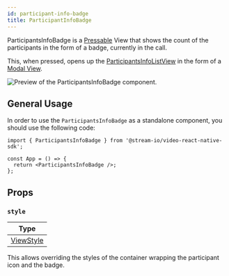 ```yaml
---
id: participant-info-badge
title: ParticipantInfoBadge
---
```


ParticipantsInfoBadge is a [Pressable](https://reactnative.dev/docs/pressable) View that shows the count of the participants in the form of a badge, currently in the call.

This, when pressed, opens up the [ParticipantsInfoListView](../participants-info-list-view.mdx) in the form of a [Modal View](https://reactnative.dev/docs/modal).

![Preview of the ParticipantsInfoBadge component.](../../assets/04-ui-components/participants-info-badge.png)

## General Usage

In order to use the `ParticipantsInfoBadge` as a standalone component, you should use the following code:

```tsx
import { ParticipantsInfoBadge } from '@stream-io/video-react-native-sdk';

const App = () => {
  return <ParticipantsInfoBadge />;
};
```

## Props

### `style`

| Type                                                      |
| --------------------------------------------------------- |
| [ViewStyle](https://reactnative.dev/docs/pressable#style) |

This allows overriding the styles of the container wrapping the participant icon and the badge.
